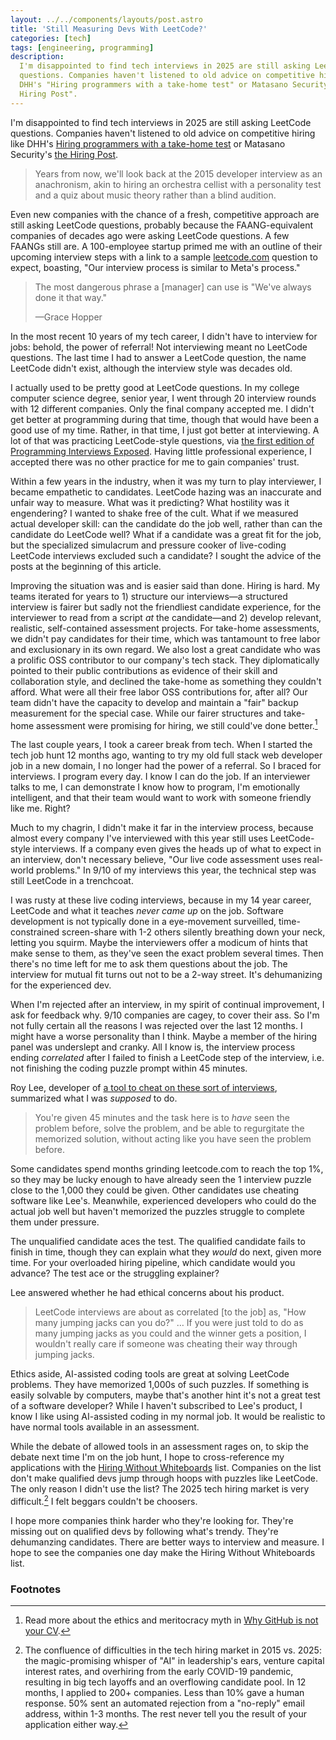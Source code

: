 ```yaml
---
layout: ../../components/layouts/post.astro
title: 'Still Measuring Devs With LeetCode?'
categories: [tech]
tags: [engineering, programming]
description:
  I'm disappointed to find tech interviews in 2025 are still asking LeetCode
  questions. Companies haven't listened to old advice on competitive hiring like
  DHH's "Hiring programmers with a take-home test" or Matasano Security's "the
  Hiring Post".
---
```


I'm disappointed to find tech interviews in 2025 are still asking LeetCode
questions. Companies haven't listened to old advice on competitive hiring like
DHH's [Hiring programmers with a take-home test] or Matasano Security's [the
Hiring Post][The Hiring Post].

> Years from now, we'll look back at the 2015 developer interview as an
> anachronism, akin to hiring an orchestra cellist with a personality test and a
> quiz about music theory rather than a blind audition.

Even new companies with the chance of a fresh, competitive approach are still
asking LeetCode questions, probably because the FAANG-equivalent companies of
decades ago were asking LeetCode questions. A few FAANGs still are. A
100-employee startup primed me with an outline of their upcoming interview steps
with a link to a sample [leetcode.com][LeetCode] question to expect, boasting,
"Our interview process is similar to Meta's process."

> The most dangerous phrase a \[manager\] can use is "We've always done it that
> way."
>
> —Grace Hopper

In the most recent 10 years of my tech career, I didn't have to interview for
jobs: behold, the power of referral! Not interviewing meant no LeetCode
questions. The last time I had to answer a LeetCode question, the name LeetCode
didn't exist, although the interview style was decades old.

I actually used to be pretty good at LeetCode questions. In my college computer
science degree, senior year, I went through 20 interview rounds with 12
different companies. Only the final company accepted me. I didn't get better at
programming during that time, though that would have been a good use of my time.
Rather, in that time, I just got better at interviewing. A lot of that was
practicing LeetCode-style questions, via [the first edition of Programming
Interviews Exposed][Programming Interviews Exposed]. Having little professional
experience, I accepted there was no other practice for me to gain companies'
trust.

Within a few years in the industry, when it was my turn to play interviewer, I
became empathetic to candidates. LeetCode hazing was an inaccurate and unfair
way to measure. What was it predicting? What hostility was it engendering? I
wanted to shake free of the cult. What if we measured actual developer skill:
can the candidate do the job well, rather than can the candidate do LeetCode
well? What if a candidate was a great fit for the job, but the specialized
simulacrum and pressure cooker of live-coding LeetCode interviews excluded such
a candidate? I sought the advice of the posts at the beginning of this article.

Improving the situation was and is easier said than done. Hiring is hard. My
teams iterated for years to 1) structure our interviews—a structured interview
is fairer but sadly not the friendliest candidate experience, for the
interviewer to read from a script _at_ the candidate—and 2) develop relevant,
realistic, self-contained assessment projects. For take-home assessments, we
didn't pay candidates for their time, which was tantamount to free labor and
exclusionary in its own regard. We also lost a great candidate who was a
prolific OSS contributor to our company's tech stack. They diplomatically
pointed to their public contributions as evidence of their skill and
collaboration style, and declined the take-home as something they couldn't
afford. What were all their free labor OSS contributions for, after all? Our
team didn't have the capacity to develop and maintain a "fair" backup
measurement for the special case. While our fairer structures and take-home
assessment were promising for hiring, we still could've done better.[^1]

The last couple years, I took a career break from tech. When I started the tech
job hunt 12 months ago, wanting to try my old full stack web developer job in a
new domain, I no longer had the power of a referral. So I braced for interviews.
I program every day. I know I can do the job. If an interviewer talks to me, I
can demonstrate I know how to program, I'm emotionally intelligent, and that
their team would want to work with someone friendly like me. Right?

Much to my chagrin, I didn't make it far in the interview process, because
almost every company I've interviewed with this year still uses LeetCode-style
interviews. If a company even gives the heads up of what to expect in an
interview, don't necessary believe, "Our live code assessment uses real-world
problems." In 9/10 of my interviews this year, the technical step was still
LeetCode in a trenchcoat.

I was rusty at these live coding interviews, because in my 14 year career,
LeetCode and what it teaches _never came up_ on the job. Software development is
not typically done in a eye-movement surveilled, time-constrained screen-share
with 1-2 others silently breathing down your neck, letting you squirm. Maybe the
interviewers offer a modicum of hints that make sense to them, as they've seen
the exact problem several times. Then there's no time left for me to ask them
questions about the job. The interview for mutual fit turns out not to be a
2-way street. It's dehumanizing for the experienced dev.

When I'm rejected after an interview, in my spirit of continual improvement, I
ask for feedback why. 9/10 companies are cagey, to cover their ass. So I'm not
fully certain all the reasons I was rejected over the last 12 months. I might
have a worse personality than I think. Maybe a member of the hiring panel was
underslept and cranky. All I know is, the interview process ending _correlated_
after I failed to finish a LeetCode step of the interview, i.e. not finishing
the coding puzzle prompt within 45 minutes.

Roy Lee, developer of [a tool to cheat on these sort of
interviews][Hard Fork: AI Action Plans], summarized what I was _supposed_ to do.

> You're given 45 minutes and the task here is to _have_ seen the problem
> before, solve the problem, and be able to regurgitate the memorized solution,
> without acting like you have seen the problem before.

Some candidates spend months grinding leetcode.com to reach the top 1%, so they
may be lucky enough to have already seen the 1 interview puzzle close to the
1,000 they could be given. Other candidates use cheating software like Lee's.
Meanwhile, experienced developers who could do the actual job well but haven't
memorized the puzzles struggle to complete them under pressure.

The unqualified candidate aces the test. The qualified candidate fails to finish
in time, though they can explain what they _would_ do next, given more time. For
your overloaded hiring pipeline, which candidate would you advance? The test ace
or the struggling explainer?

Lee answered whether he had ethical concerns about his product.

> LeetCode interviews are about as correlated \[to the job] as, "How many
> jumping jacks can you do?" … If you were just told to do as many jumping jacks
> as you could and the winner gets a position, I wouldn't really care if someone
> was cheating their way through jumping jacks.

Ethics aside, AI-assisted coding tools are great at solving LeetCode problems.
They have memorized 1,000s of such puzzles. If something is easily solvable by
computers, maybe that's another hint it's not a great test of a software
developer? While I haven't subscribed to Lee's product, I know I like using
AI-assisted coding in my normal job. It would be realistic to have normal tools
available in an assessment.

While the debate of allowed tools in an assessment rages on, to skip the debate
next time I'm on the job hunt, I hope to cross-reference my applications with
the [Hiring Without Whiteboards] list. Companies on the list don't make
qualified devs jump through hoops with puzzles like LeetCode. The only reason I
didn't use the list? The 2025 tech hiring market is very difficult.[^2] I felt
beggars couldn't be choosers.

I hope more companies think harder who they're looking for. They're missing out
on qualified devs by following what's trendy. They're dehumanzing candidates.
There are better ways to interview and measure. I hope to see the companies one
day make the Hiring Without Whiteboards list.

### Footnotes

[^1]:
    Read more about the ethics and meritocracy myth in [Why GitHub is not your
    CV].

[^2]:
    The confluence of difficulties in the tech hiring market in 2015 vs. 2025:
    the magic-promising whisper of "AI" in leadership's ears, venture capital
    interest rates, and overhiring from the early COVID-19 pandemic, resulting
    in big tech layoffs and an overflowing candidate pool. In 12 months, I
    applied to 200+ companies. Less than 10% gave a human response. 50% sent an
    automated rejection from a "no-reply" email address, within 1-3 months. The
    rest never tell you the result of your application either way.

[Hard Fork: AI Action Plans]:
  https://www.nytimes.com/2025/03/21/podcasts/hardfork-ai-action-plans.html
[Hiring Without Whiteboards]:
  https://github.com/poteto/hiring-without-whiteboards
[Hiring programmers with a take-home test]:
  https://signalvnoise.com/svn3/hiring-programmers-with-a-take-home-test/
[LeetCode]: https://leetcode.com
[Programming Interviews Exposed]:
  https://archive.org/details/programminginter0000mong
[The Hiring Post]: https://sockpuppet.org/blog/2015/03/06/the-hiring-post/
[Why GitHub is not your CV]:
  https://blog.jcoglan.com/2013/11/15/why-github-is-not-your-cv/

